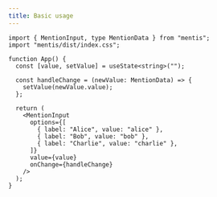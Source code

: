 ```yaml
---
title: Basic usage
---
```



```tsx
import { MentionInput, type MentionData } from "mentis";
import "mentis/dist/index.css";

function App() {
  const [value, setValue] = useState<string>("");

  const handleChange = (newValue: MentionData) => {
    setValue(newValue.value);
  };

  return (
    <MentionInput
      options={[
        { label: "Alice", value: "alice" },
        { label: "Bob", value: "bob" },
        { label: "Charlie", value: "charlie" },
      ]}
      value={value}
      onChange={handleChange}
    />
  );
}
```

<MentisDemo />
